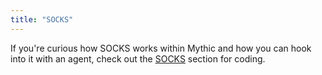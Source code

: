 ```yaml
---
title: "SOCKS"
---
```



If you're curious how SOCKS works within Mythic and how you can hook into it with an agent, check out the [SOCKS](/Mythic_docs/customizing/payload-type-development/socks) section for coding.

